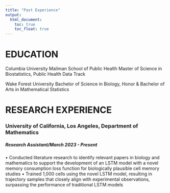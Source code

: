 ```yaml
---
title: "Past Experience"
output: 
  html_document:
    toc: true
    toc_float: true
---
```

# EDUCATION
Columbia University Mailman School of Public Health 
Master of Science in Biostatistics, Public Health Data Track 

Wake Forest University 
Bachelor of Science in Biology, Honor & Bachelor of Arts in Mathematical Statistics 

# RESEARCH EXPERIENCE
### University of California, Los Angeles, Department of Mathematics                                       
##### Research Assistant/March 2023 - Present
•	Conducted literature research to identify relevant papers in biology and mathematics to support the development of an LSTM model with a novel memory consumption loss function for biologically plausible cell memory studies
•	Trained 1,000 cells using the novel LSTM model, resulting in trajectory samples that closely align with experimental observations, surpassing the performance of traditional LSTM models


